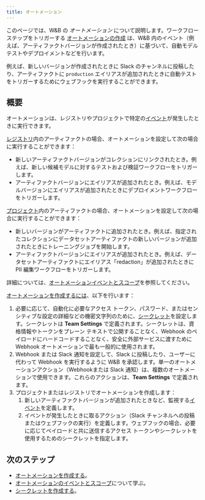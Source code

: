 ```yaml
---
title: オートメーション
---
```



<Info>
<EnterpriseCloudOnly/>
</Info>

このページでは、W&B の _オートメーション_ について説明します。ワークフローステップをトリガーする [オートメーションの作成](/ja/models/core/automations/create-automations/) は、W&B 内のイベント（例えば、アーティファクトバージョンが作成されたとき）に基づいて、自動モデルテストやデプロイメントなどを行います。

例えば、新しいバージョンが作成されたときに Slack のチャンネルに投稿したり、アーティファクトに `production` エイリアスが追加されたときに自動テストをトリガーするためにウェブフックを実行することができます。

## 概要
オートメーションは、レジストリやプロジェクトで特定の[イベント](/ja/models/core/automations/automation-events/)が発生したときに実行できます。

[レジストリ](/ja/models/core/registry/)内のアーティファクトの場合、オートメーションを設定して次の場合に実行することができます：
- 新しいアーティファクトバージョンがコレクションにリンクされたとき。例えば、新しい候補モデルに対するテストおよび検証ワークフローをトリガーします。
- アーティファクトバージョンにエイリアスが追加されたとき。例えば、モデルバージョンにエイリアスが追加されたときにデプロイメントワークフローをトリガーします。

[プロジェクト](/ja/models/track/project-page/)内のアーティファクトの場合、オートメーションを設定して次の場合に実行することができます：
- 新しいバージョンがアーティファクトに追加されたとき。例えば、指定されたコレクションにデータセットアーティファクトの新しいバージョンが追加されたときにトレーニングジョブを開始します。
- アーティファクトバージョンにエイリアスが追加されたとき。例えば、データセットアーティファクトにエイリアス「redaction」が追加されたときに PII 編集ワークフローをトリガーします。

詳細については、[オートメーションイベントとスコープ](/ja/models/core/automations/automation-events/)を参照してください。

[オートメーションを作成するには](/ja/models/core/automations/create-automations/)、以下を行います：

1. 必要に応じて、自動化に必要なアクセス トークン、パスワード、またはセンシティブな設定の詳細などの機密文字列のために、[シークレット](/ja/platform/secrets/)を設定します。シークレットは **Team Settings** で定義されます。シークレットは、資格情報やトークンをプレーン テキストで公開することなく、Webhook のペイロードにハードコードすることなく、安全に外部サービスに渡すために Webhook オートメーションで最も一般的に使用されます。
1. Webhook または Slack 通知を設定して、Slack に投稿したり、ユーザーに代わって Webhook を実行するように W&B を承認します。単一のオートメーションアクション（Webhookまたは Slack 通知）は、複数のオートメーションで使用できます。これらのアクションは、**Team Settings** で定義されます。
1. プロジェクトまたはレジストリでオートメーションを作成します：
    1. 新しいアーティファクトバージョンが追加されたときなど、監視する[イベント](#automation-events)を定義します。
    1. イベントが発生したときに取るアクション（Slack チャンネルへの投稿またはウェブフックの実行）を定義します。ウェブフックの場合、必要に応じてペイロードと共に送信するアクセス トークンやシークレットを使用するためのシークレットを指定します。

## 次のステップ
- [オートメーションを作成する](/ja/models/core/automations/create-automations/)。
- [オートメーションのイベントとスコープ](/ja/models/core/automations/automation-events/)について学ぶ。
- [シークレットを作成する](/ja/platform/secrets/)。
